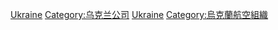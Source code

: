 {{Commonscat|Airlines of Ukraine}}

[[Category:各國航空公司|Ukraine]]
[[Category:乌克兰公司|Category:乌克兰公司]]
[[Category:歐洲航空公司|Ukraine]]
[[Category:烏克蘭航空組織|Category:烏克蘭航空組織]]